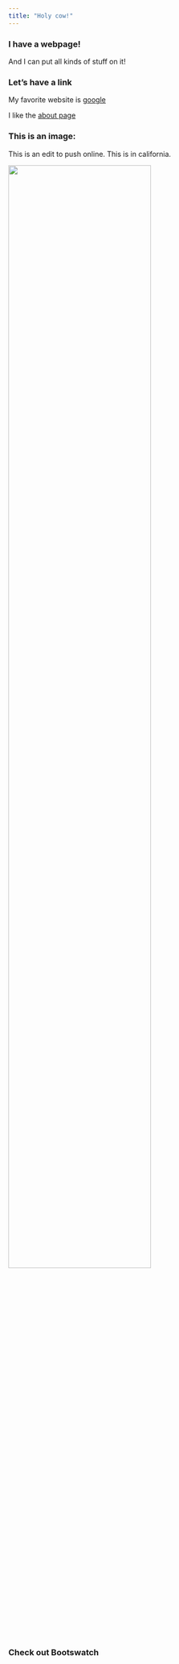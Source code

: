 ```yaml
---
title: "Holy cow!"
---
```


### I have a webpage!

And I can put all kinds of stuff on it!

### Let's have a link


My favorite website is [google](https://www.google.com)

I like the [about page](about.html)

### This is an image:

This is an edit to push online. This is in california.

<img src="images/image.png" style="width:75%">

### Check out Bootswatch